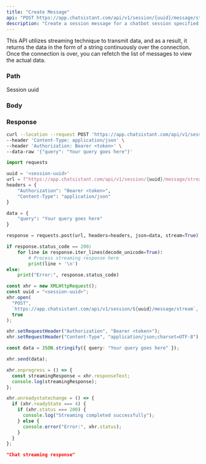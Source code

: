 ```yaml
---
title: "Create Message"
api: "POST https://app.chatsistant.com/api/v1/session/{uuid}/message/stream"
description: "Create a session message for a chatbot session specified by session uuid"
---
```


<Note>
  This API utilizes streaming technique to transmit data, and as a result, it
  returns the data in the form of a string continuously over the connection.
  Once the connection is over, you can refetch the list of messages to view the
  actual data.
</Note>

### Path

<ParamField path="uuid" type="string" required>
  Session uuid
</ParamField>

### Body

<ParamField body="query" type="string" required />

### Response

<ResponseField type="string" />

<RequestExample>

```bash Curl
curl --location --request POST 'https://app.chatsistant.com/api/v1/session/{uuid}/message/stream' \
--header 'Content-Type: application/json' \
--header 'Authorization: Bearer <token>' \
--data-raw '{"query": "Your query goes here"}'
```

```py Python
import requests

uuid = '<session-uuid>'
url = f"https://app.chatsistant.com/api/v1/session/{uuid}/message/stream"
headers = {
    "Authorization": "Bearer <token>",
    "Content-Type": "application/json"
}

data = {
    "query": "Your query goes here"
}

response = requests.post(url, headers=headers, json=data, stream=True)

if response.status_code == 200:
    for line in response.iter_lines(decode_unicode=True):
        # Process streaming response here
        print(line + '\n')
else:
    print("Error:", response.status_code)
```

```ts JavaScript
const xhr = new XMLHttpRequest();
const uuid = "<session-uuid>";
xhr.open(
  "POST",
  `https://app.chatsistant.com/api/v1/session/${uuid}/message/stream`,
  true
);

xhr.setRequestHeader("Authorization", "Bearer <token>");
xhr.setRequestHeader("Content-Type", "application/json;charset=UTF-8");

const data = JSON.stringify({ query: "Your query goes here" });

xhr.send(data);

xhr.onprogress = () => {
  const streamingResponse = xhr.responseText;
  console.log(streamingResponse);
};

xhr.onreadystatechange = () => {
  if (xhr.readyState === 4) {
    if (xhr.status === 200) {
      console.log("Streaming completed successfully");
    } else {
      console.error("Error:", xhr.status);
    }
  }
};
```

</RequestExample>

<ResponseExample>

```json Response
"Chat streaming response"
```

</ResponseExample>
